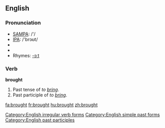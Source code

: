 ==English==

{{rank|however|enough|quite|230|brought|woman|want|home}}

=== Pronunciation ===
*[[w:SAMPA|SAMPA]]: /'/
*[[w:IPA|IPA]]: /'brɔʊt/
*{{audio|en-us-brought.ogg|Audio (US)}}
*{{audio|en-uk-brought.ogg|Audio (UK)}}
*Rhymes: [[Rhymes:English:-ɔːt|-ɔːt]]

===Verb===
'''brought'''
#Past tense of ''to [[bring]]''.
#Past participle of ''to [[bring]]''.

[[Category:English irregular verb forms]]
[[Category:English simple past forms]]
[[Category:English past participles]]

[[fa:brought]]
[[fr:brought]]
[[hu:brought]]
[[zh:brought]]